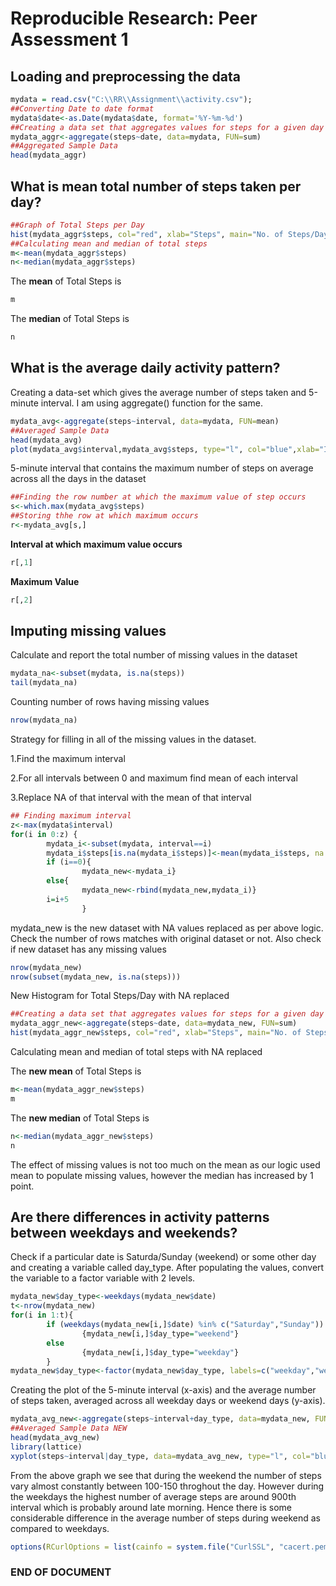 <!-- Make sure that the knitr package is installed and loaded. -->
<!-- For more info on the package options see http://yihui.name/knitr/options -->

<!-- Replace below with the title of your project -->
# Reproducible Research: Peer Assessment 1
## Loading and preprocessing the data
<!-- Enter the code required to load your data. The data will be loaded but the line of code won't show up in your write up (echo=FALSE) in order to save space-->
```r
mydata = read.csv("C:\\RR\\Assignment\\activity.csv");
##Converting Date to date format
mydata$date<-as.Date(mydata$date, format='%Y-%m-%d')
##Creating a data set that aggregates values for steps for a given day
mydata_aggr<-aggregate(steps~date, data=mydata, FUN=sum)
##Aggregated Sample Data
head(mydata_aggr)
```

<!-- In the remainder of the document, add R code chunks as needed -->

## What is mean total number of steps taken per day?
```r
##Graph of Total Steps per Day
hist(mydata_aggr$steps, col="red", xlab="Steps", main="No. of Steps/Day")
##Calculating mean and median of total steps
m<-mean(mydata_aggr$steps)
n<-median(mydata_aggr$steps)
```
The **mean** of Total Steps is
```r
m
```
The **median** of Total Steps is
```r
n
```
## What is the average daily activity pattern?
Creating a data-set which gives the average number of steps taken and 5-minute interval. I am using aggregate() function for the same.
```r
mydata_avg<-aggregate(steps~interval, data=mydata, FUN=mean)
##Averaged Sample Data
head(mydata_avg)
plot(mydata_avg$interval,mydata_avg$steps, type="l", col="blue",xlab="Interval", ylab="Average Steps/Day")
```
5-minute interval that contains the maximum number of steps on average across all the days in the dataset
```r
##Finding the row number at which the maximum value of step occurs
s<-which.max(mydata_avg$steps)
##Storing thhe row at which maximum occurs
r<-mydata_avg[s,]
```
**Interval at which maximum value occurs**
```r
r[,1]
```
**Maximum Value**

```r
r[,2]
```
## Imputing missing values

Calculate and report the total number of missing values in the dataset
```r
mydata_na<-subset(mydata, is.na(steps))
tail(mydata_na)
```
Counting number of rows having missing values
```r
nrow(mydata_na)
```
Strategy for filling in all of the missing values in the dataset.

1.Find the maximum interval

2.For all intervals between 0 and maximum find mean of each interval

3.Replace NA of that interval with the mean of that interval
```r
## Finding maximum interval
z<-max(mydata$interval)
for(i in 0:z) {
        mydata_i<-subset(mydata, interval==i)
        mydata_i$steps[is.na(mydata_i$steps)]<-mean(mydata_i$steps, na.rm=TRUE)
        if (i==0){
                mydata_new<-mydata_i}
        else{
                mydata_new<-rbind(mydata_new,mydata_i)}
        i=i+5
                }
```
mydata_new is the new dataset with NA values replaced as per above logic.
Check the number of rows matches with original dataset or not.
Also check if new dataset has any missing values
```r
nrow(mydata_new)
nrow(subset(mydata_new, is.na(steps)))
```
New Histogram for Total Steps/Day with NA replaced
```r
##Creating a data set that aggregates values for steps for a given day
mydata_aggr_new<-aggregate(steps~date, data=mydata_new, FUN=sum)
hist(mydata_aggr_new$steps, col="red", xlab="Steps", main="No. of Steps/Day")
```
Calculating mean and median of total steps with NA replaced

The **new mean** of Total Steps is

```r
m<-mean(mydata_aggr_new$steps)
m
```
The **new median** of Total Steps is
```r
n<-median(mydata_aggr_new$steps)
n
```
The effect of missing values is not too much on the mean as our logic used mean to populate missing values, however the median has increased by 1 point.

## Are there differences in activity patterns between weekdays and weekends?
Check if a particular date is Saturda/Sunday (weekend) or some other day and creating a variable called day_type.
After populating the values, convert the variable to a factor variable with 2 levels.
```r
mydata_new$day_type<-weekdays(mydata_new$date)
t<-nrow(mydata_new)
for(i in 1:t){
        if (weekdays(mydata_new[i,]$date) %in% c("Saturday","Sunday"))
                {mydata_new[i,]$day_type="weekend"} 
        else 
                {mydata_new[i,]$day_type="weekday"}
        }
mydata_new$day_type<-factor(mydata_new$day_type, labels=c("weekday","weekend"))
```
Creating the plot of the 5-minute interval (x-axis) and 
the average number of steps taken, averaged across all weekday days or weekend days (y-axis).
```r
mydata_avg_new<-aggregate(steps~interval+day_type, data=mydata_new, FUN=mean)
##Averaged Sample Data NEW
head(mydata_avg_new)
library(lattice)
xyplot(steps~interval|day_type, data=mydata_avg_new, type="l", col="blue",xlab="Interval", ylab="Average Steps/Day", layout=c(1,2))
```
From the above graph we see that during the weekend the number of steps vary almost constantly between 100-150 throghout the day.
However during the weekdays the highest number of average steps are around 900th interval which is probably around late morning.
Hence there is some considerable difference in the average number of steps during weekend as compared to weekdays.

```r
options(RCurlOptions = list(cainfo = system.file("CurlSSL", "cacert.pem", package = "RCurl")))
```

### END OF DOCUMENT


